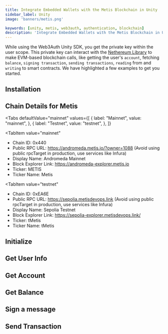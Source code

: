 ```yaml
---
title: Integrate Embedded Wallets with the Metis Blockchain in Unity
sidebar_label: Unity
image: 'banners/metis.png'

keywords: [unity, metis, web3auth, authentication, blockchain]
description: 'Integrate Embedded Wallets with the Metis Blockchain in Unity | Embedded Wallets'
---
```



<SEO
  title="Integrate Embedded Wallets with the Metis Blockchain in Unity"
  description="Integrate Embedded Wallets with the Metis Blockchain in Unity | Embedded Wallets"
  image="https://web3auth.io/docs/banners/metis.png"
  slug="/embedded-wallets/connect-blockchain/evm/metis/unity"
/>

While using the Web3Auth Unity SDK, you get the private key within the user scope. This private key can interact with the [Nethereum Library](https://nethereum.com/) to make EVM-based blockchain calls, like getting the user's `account`, fetching `balance`, `signing transaction`, `sending transactions`, `reading` from and `writing` to smart contracts. We have highlighted a few examples to get you started.

## Installation

<InstallationSnippet />

## Chain Details for Metis

<Tabs
 defaultValue="mainnet"
  values={[
    { label: "Mainnet", value: "mainnet", },
    { label: "Testnet", value: "testnet", },
  ]}
>
<TabItem
  value="mainnet"
>

- Chain ID: 0x440
- Public RPC URL: https://andromeda.metis.io/?owner=1088 (Avoid using public rpcTarget in production, use services like Infura)
- Display Name: Andromeda Mainnet
- Block Explorer Link: https://andromeda-explorer.metis.io
- Ticker: METIS
- Ticker Name: Metis

</TabItem>

<TabItem
  value="testnet"
>

- Chain ID: 0xEA6E
- Public RPC URL: https://sepolia.metisdevops.link (Avoid using public rpcTarget in production, use services like Infura)
- Display Name: Sepolia Testnet
- Block Explorer Link: https://sepolia-explorer.metisdevops.link/
- Ticker: tMetis
- Ticker Name: tMetis

</TabItem>
</Tabs>

## Initialize

<InitialisationSnippet />

## Get User Info

<UserInfoSnippet />

## Get Account

<GetAccountSnippet />

## Get Balance

<GetBalanceSnippet />

## Sign a message

<SignMessageSnippet />

## Send Transaction

<SendTransactionSnippet />
